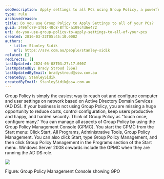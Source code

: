 ```yaml
---
seoDescription: Apply settings to all PCs using Group Policy, a powerful tool in Active Directory Domain Services for centralized configuration and security.
type: rule
archivedreason:
title: Do you use Group Policy to Apply Settings to all of your PCs?
guid: 3496fc79-1f01-40c8-8ffb-a109c4d6e472
uri: do-you-use-group-policy-to-apply-settings-to-all-of-your-pcs
created: 2016-03-22T05:45:10.000Z
authors:
  - title: Stanley Sidik
    url: https://ssw.com.au/people/stanley-sidik
related: []
redirects: []
lastUpdated: 2024-06-08T03:27:17.000Z
lastUpdatedBy: Brady Stroud [SSW]
lastUpdatedByEmail: bradystroud@ssw.com.au
createdBy: StanleySidik
createdByEmail: StanleySidik@ssw.com.au
---
```


Group Policy is simply the easiest way to reach out and configure computer and user settings on network based on Active Directory Domain Services (AD DS). If your business is not using Group Policy, you are missing a huge opportunity to reduce costs, control configuration, keep users productive and happy, and harden security. Think of Group Policy as "touch once, configure many."
You can manage all aspects of Group Policy by using the Group Policy Management Console (GPMC). You start the GPMC from the Start menu: Click Start, All Programs, Administrative Tools, Group Policy Management. You can also click Start, type Group Policy Management, and then click Group Policy Management in the Programs section of the Start menu. Windows Server 2008 onwards include the GPMC when they are running the AD DS role.

![](/uploads/rules/do-you-use-group-policy-to-apply-settings-to-all-of-your-pcs/GPO.jpg)

Figure: Group Policy Management Console showing GPO

